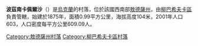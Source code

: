 {{expand|time=2016-09-03T10:33:03+00:00}}
{{unreferenced|time=2016-09-03T10:33:03+00:00}}
{{coord|47|55|30|N|29|56|21|E|scale:30000|display=title}}

'''波茲南卡佩爾沙'''（{{lang-uk|Познанка Перша}}）是[[烏克蘭|烏克蘭]]的村落，位於該國西南部[[敖德薩州|敖德薩州]]，由[[柳巴希夫卡區|柳巴希夫卡區]]負責管轄，始建於1875年，面積0.99平方公里，海拔高度104米，2001年人口603，人口密度每平方公里609.09人。

{{DEFAULTSORT:Познанка Перша}}
[[Category:敖德薩州村落|Category:敖德薩州村落]]
[[Category:柳巴希夫卡區村落|Category:柳巴希夫卡區村落]]


{{Odessa-geo-stub}}